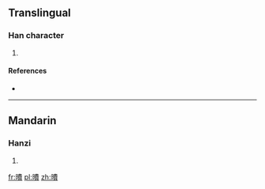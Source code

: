 ==Translingual==

===Han character===
{{Han char|rn=72|rad=日|as=12|sn=16|four=6508<sub>6</sub>|canj=日中弓金 (ALNC)|ids=⿰[[日]][[費]]}}

# {{defn|Han|sort=日12}}

====References====
* {{Han ref|kx=0500.180|dkj=14177|hdz=21537.140|uh=66CA|ud=26314|bh=E9B6|bd=59830}}

----

==Mandarin==

===Hanzi===
{{cmn-hanzi|pin=[[fèi]] ([[fei4]])|wg=fei<sup>4</sup>}}

# {{defn|lang=cmn|sort=日12}}

[[fr:曊]]
[[pl:曊]]
[[zh:曊]]